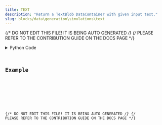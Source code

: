 ```yaml
---
title: TEXT
description: "Return a TextBlob DataContainer with given input text."
slug: blocks/data\generation\simulations\text
---
```


{/* DO NOT EDIT THIS FILE! IT IS BEING AUTO GENERATED */}
{/* PLEASE REFER TO THE CONTRIBUTION GUIDE ON THE DOCS PAGE */}


<PythonDocsDisplay docstring={docstring} />
<details>
<summary>Python Code</summary>



<Code code={pythonCode} lang="py" wrap theme="dracula" />

[Find this Flojoy Block on GitHub](https://github.com/flojoy-ai/blocks/blob/main/blocks/DATA\GENERATION\SIMULATIONS\TEXT/TEXT.py)

</details>

## Example


<GetHelpWidget />


<AppDisplay app={app} blockName="TEXT" client:visible />


<Example />

{/* DO NOT EDIT THIS FILE! IT IS BEING AUTO GENERATED */}
{/* PLEASE REFER TO THE CONTRIBUTION GUIDE ON THE DOCS PAGE */}
